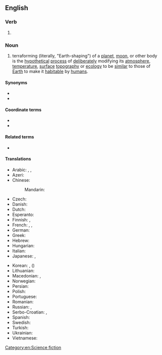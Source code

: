 {{also|Terraforming}}
==English==

===Verb===
{{head|en|present participle}}

# {{present participle of|terraform|lang=en|nocat=1}}

===Noun===
{{wikipedia}}
{{en-noun|-}}

# terraforming (literally, "Earth-shaping") of a [[planet]], [[moon]], or other body is the [[hypothetical]] [[process]] of [[deliberately]] modifying its [[atmosphere]], [[temperature]], [[surface]] [[topography]] or [[ecology]] to be [[similar]] to those of [[Earth]] to make it [[habitable]] by [[human|humans]].

====Synonyms====
* {{l|en|terraformation}}
* {{l|en|planetary engineering}}

====Coordinate terms====
* {{l|en|geoengineering}}
* {{l|en|pantropy}}

====Related terms====
* {{l|en|paraterraforming}}

====Translations====
{{trans-top|planetary engineering}}
* Arabic: {{t|ar|إِعَادَة تَأْهِيل|f|tr=ʾiʿādat taʾhīl}}, {{t|ar|تِيرَافُورْمِينْغ|m|tr=teraforming}}, {{t|ar|تِيرَافُورْمِينْغ|m|tr=tīrāfurminḡ}}
* Azeri: {{t|az|terraformalaşdırılma}}
* Chinese:
*: Mandarin: {{t|cmn|地球化|tr=dìqiúhuà|sc=Hani}}
* Czech: {{t|cs|terraformace|f}}
* Danish: {{t|da|terraformning}}
* Dutch: {{t|nl|terravorming}}
* Esperanto: {{t|eo|teroformigo|m}}
* Finnish: {{t|fi|maankaltaistaminen}}, {{t|fi|terraformointi}}
* French: {{t+|fr|terraformation|f}}, {{t+|fr|terraforming|m}}, {{t+|fr|terraformage|m}}
* German: {{t+|de|Terraforming|n}}
* Greek: {{t|el|γαιοπλασία|f}}
* Hebrew: {{t+|he|הארצה|f|tr=ha'aratsa}}
* Hungarian: {{t|hu|terraformálás}}
* Italian: {{t|it|terraformazione|f}}
* Japanese: {{t|ja|テラフォーミング|tr=terafōmingu}}, {{t|ja|地球化|tr=ちきゅうか, chikyūka}}
{{trans-mid}}
* Korean: {{t|ko|테라포밍}}, {{t|ko|지구화}} ({{t|ko|地球化}})
* Lithuanian: {{t|lt|teraformavimas|m}}
* Macedonian: {{t|mk|земјообразба|f|tr=zemjoóbrazba|sc=Cyrl}}, {{t|mk|тераформирање|n|tr=teraformíranje|sc=Cyrl}}
* Norwegian: {{t|no|terraforming}}
* Persian: {{t|fa|زمینی‌سازی|tr=zamini-sâzi}}
* Polish: {{t|pl|terraformowanie|n}}
* Portuguese: {{t|pt|terraformação|f}}
* Romanian: {{t|ro|terraformare}}
* Russian: {{t|ru|терраформи́рование|n}}, {{t|ru|террафо́рминг|m|tr=tɛrrafórming}}
* Serbo-Croatian: {{t|sh|тераформирање|n|sc=Cyrl}}, {{t|sh|teraformiranje|n}}
* Spanish: {{t|es|terraformación|f}}
* Swedish: {{t|sv|terraformning}}
* Turkish: {{t|tr|terraforming}}
* Ukrainian: {{t|uk|тераформування|n|tr=teraformuvánnja|sc=Cyrl}}
* Vietnamese: {{t|vi|địa khai hóa}}
{{trans-bottom}}

[[Category:en:Science fiction]]
